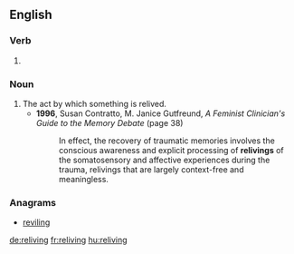 ==English==

===Verb===
{{head|en|present participle}}

# {{present participle of|relive|lang=en|nocat=1}}

===Noun===
{{en-noun}}

# The act by which something is relived.
#* '''1996''', Susan Contratto, ‎M. Janice Gutfreund, ''A Feminist Clinician's Guide to the Memory Debate'' (page 38)
#*: In effect, the recovery of traumatic memories involves the conscious awareness and explicit processing of '''relivings''' of the somatosensory and affective experiences during the trauma, relivings that are largely context-free and meaningless.

===Anagrams===
* [[reviling#English|reviling]]

[[de:reliving]]
[[fr:reliving]]
[[hu:reliving]]